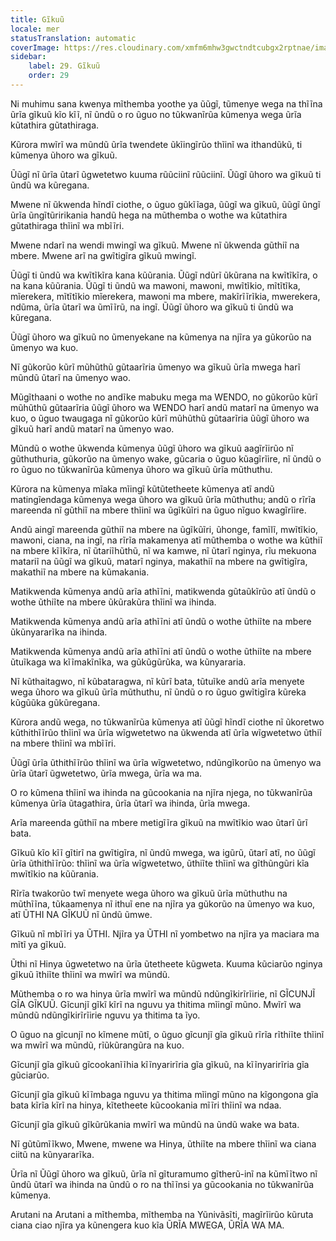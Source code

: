 ```yaml
---
title: Gĩkuũ
locale: mer
statusTranslation: automatic
coverImage: https://res.cloudinary.com/xmfm6mhw3gwctndtcubgx2rptnae/image/upload/v1740337243/small_cover_educacion_fundamental_a051170f1c.webp
sidebar:
    label: 29. Gĩkuũ
    order: 29
---
```

Ni muhimu sana kwenya mĩthemba yoothe ya ũũgĩ, tũmenye wega na thĩĩna ũrĩa gĩkuũ kĩo kĩĩ, nĩ ũndũ o ro ũguo no tũkwanĩrũa kũmenya wega ũrĩa kũtathira gũtathiraga.

Kũrora mwĩrĩ wa mũndũ ũrĩa twendete ũkĩingĩrũo thĩinĩ wa ithandũkũ, ti kũmenya ũhoro wa gĩkuũ.

Ũũgĩ nĩ ũrĩa ũtarĩ ũgwetetwo kuuma rũũciinĩ rũũciinĩ. Ũũgĩ ũhoro wa gĩkuũ ti ũndũ wa kũregana.

Mwene nĩ ũkwenda hĩndĩ ciothe, o ũguo gũkĩĩaga, ũũgĩ wa gĩkuũ, ũũgĩ ũngĩ ũrĩa ũngĩtũririkania handũ hega na mũthemba o wothe wa kũtathira gũtathiraga thĩinĩ wa mbĩĩri.

Mwene ndarĩ na wendi mwingĩ wa gĩkuũ. Mwene nĩ ũkwenda gũthiĩ na mbere. Mwene arĩ na gwĩtigĩra gĩkuũ mwingĩ.

Ũũgĩ ti ũndũ wa kwĩtĩkĩra kana kũũrania. Ũũgĩ ndũrĩ ũkũrana na kwĩtĩkĩra, o na kana kũũrania. Ũũgĩ ti ũndũ wa mawoni, mawoni, mwĩtĩkio, mĩtĩtĩka, mĩerekera, mĩtĩtĩkio mĩerekera, mawoni ma mbere, makĩrĩĩrĩkia, mwerekera, ndũma, ũrĩa ũtarĩ wa ũmĩĩrũ, na ingĩ. Ũũgĩ ũhoro wa gĩkuũ ti ũndũ wa kũregana.

Ũũgĩ ũhoro wa gĩkuũ no ũmenyekane na kũmenya na njĩra ya gũkorũo na ũmenyo wa kuo.

Nĩ gũkorũo kũrĩ mũhũthũ gũtaarĩria ũmenyo wa gĩkuũ ũrĩa mwega harĩ mũndũ ũtarĩ na ũmenyo wao.

Mũgĩthaani o wothe no andĩke mabuku mega ma WENDO, no gũkorũo kũrĩ mũhũthũ gũtaarĩria ũũgĩ ũhoro wa WENDO harĩ andũ matarĩ na ũmenyo wa kuo, o ũguo twaugaga nĩ gũkorũo kũrĩ mũhũthũ gũtaarĩria ũũgĩ ũhoro wa gĩkuũ harĩ andũ matarĩ na ũmenyo wao.

Mũndũ o wothe ũkwenda kũmenya ũũgĩ ũhoro wa gĩkuũ aagĩrĩirũo nĩ gũthuthuria, gũkorũo na ũmenyo wake, gũcaria o ũguo kũagĩrĩire, nĩ ũndũ o ro ũguo no tũkwanĩrũa kũmenya ũhoro wa gĩkuũ ũrĩa mũthuthu.

Kũrora na kũmenya mĩaka mĩingĩ kũtũtetheete kũmenya atĩ andũ matingĩendaga kũmenya wega ũhoro wa gĩkuũ ũrĩa mũthuthu; andũ o rĩrĩa mareenda nĩ gũthiĩ na mbere thĩinĩ wa ũgĩkũĩri na ũguo nĩguo kwagĩrĩire.

Andũ aingĩ mareenda gũthiĩ na mbere na ũgĩkũĩri, ũhonge, famĩlĩ, mwĩtĩkio, mawoni, ciana, na ingĩ, na rĩrĩa makamenya atĩ mũthemba o wothe wa kũthiĩ na mbere kĩĩkĩra, nĩ ũtariĩhũthũ, nĩ wa kamwe, nĩ ũtarĩ nginya, rĩu mekuona matariĩ na ũũgĩ wa gĩkuũ, matarĩ nginya, makathiĩ na mbere na gwĩtigĩra, makathiĩ na mbere na kũmakania.

Matikwenda kũmenya andũ arĩa athĩĩni, matikwenda gũtaũkĩrũo atĩ ũndũ o wothe ũthiĩte na mbere ũkũrakũra thĩinĩ wa ihinda.

Matikwenda kũmenya andũ arĩa athĩĩni atĩ ũndũ o wothe ũthiĩte na mbere ũkũnyararĩka na ihinda.

Matikwenda kũmenya andũ arĩa athĩĩni atĩ ũndũ o wothe ũthiĩte na mbere ũtuĩkaga wa kĩĩmakĩnĩka, wa gũkũgũrũka, wa kũnyararia.

Nĩ kũthaitagwo, nĩ kũbataragwa, nĩ kũrĩ bata, tũtuĩke andũ arĩa menyete wega ũhoro wa gĩkuũ ũrĩa mũthuthu, nĩ ũndũ o ro ũguo gwĩtigĩra kũreka kũgũũka gũkũregana.

Kũrora andũ wega, no tũkwanĩrũa kũmenya atĩ ũũgĩ hĩndĩ ciothe nĩ ũkoretwo kũthithĩĩrũo thĩinĩ wa ũrĩa wĩgwetetwo na ũkwenda atĩ ũrĩa wĩgwetetwo ũthiĩ na mbere thĩinĩ wa mbĩĩri.

Ũũgĩ ũrĩa ũthithĩĩrũo thĩinĩ wa ũrĩa wĩgwetetwo, ndũngĩkorũo na ũmenyo wa ũrĩa ũtarĩ ũgwetetwo, ũrĩa mwega, ũrĩa wa ma.

O ro kũmena thĩinĩ wa ihinda na gũcookania na njĩra njega, no tũkwanĩrũa kũmenya ũrĩa ũtagathira, ũrĩa ũtarĩ wa ihinda, ũrĩa mwega.

Arĩa mareenda gũthiĩ na mbere metigĩĩra gĩkuũ na mwĩtĩkio wao ũtarĩ ũrĩ bata.

Gĩkuũ kĩo kĩĩ gĩtirĩ na gwĩtigĩra, nĩ ũndũ mwega, wa igũrũ, ũtarĩ atĩ, no ũũgĩ ũrĩa ũthithĩĩrũo: thĩinĩ wa ũrĩa wĩgwetetwo, ũthiĩte thĩinĩ wa gĩthũngũri kĩa mwĩtĩkio na kũũrania.

Rĩrĩa twakorũo twĩ menyete wega ũhoro wa gĩkuũ ũrĩa mũthuthu na mũthĩĩna, tũkaamenya nĩ ithuĩ ene na njĩra ya gũkorũo na ũmenyo wa kuo, atĩ ŨTHI NA GĨKUŨ nĩ ũndũ ũmwe.

Gĩkuũ nĩ mbĩĩri ya ŨTHI. Njĩra ya ŨTHI nĩ yombetwo na njĩra ya maciara ma mĩtĩ ya gĩkuũ.

Ũthi nĩ Hinya ũgwetetwo na ũrĩa ũtetheete kũgweta. Kuuma kũciarũo nginya gĩkuũ ĩthiĩte thĩinĩ wa mwĩrĩ wa mũndũ.

Mũthemba o ro wa hinya ũrĩa mwĩrĩ wa mũndũ ndũngĩkirĩrĩirie, nĩ GĨCUNJĨ GĨA GĨKUŨ. Gĩcunjĩ gĩkĩ kĩrĩ na nguvu ya thitima mĩingĩ mũno. Mwĩrĩ wa mũndũ ndũngĩkirĩrĩirie nguvu ya thitima ta ĩyo.

O ũguo na gĩcunjĩ no kĩmene mũtĩ, o ũguo gĩcunjĩ gĩa gĩkuũ rĩrĩa rĩthiĩte thĩinĩ wa mwĩrĩ wa mũndũ, rĩũkũrangũra na kuo.

Gĩcunjĩ gĩa gĩkuũ gĩcookanĩĩhia kĩĩnyarirĩria gĩa gĩkuũ, na kĩĩnyarirĩria gĩa gũciarũo.

Gĩcunjĩ gĩa gĩkuũ kĩĩmbaga nguvu ya thitima mĩingĩ mũno na kĩgongona gĩa bata kĩrĩa kĩrĩ na hinya, kĩtetheete kũcookania mĩĩri thĩinĩ wa ndaa.

Gĩcunjĩ gĩa gĩkuũ gĩkũrũkania mwĩrĩ wa mũndũ na ũndũ wake wa bata.

Nĩ gũtũmĩĩkwo, Mwene, mwene wa Hinya, ũthiĩte na mbere thĩinĩ wa ciana ciitũ na kũnyararĩka.

Ũrĩa nĩ Ũũgĩ ũhoro wa gĩkuũ, ũrĩa nĩ gĩturamumo gĩtherũ-inĩ na kũmĩĩtwo nĩ ũndũ ũtarĩ wa ihinda na ũndũ o ro na thĩĩnsi ya gũcookania no tũkwanĩrũa kũmenya.

Arutani na Arutani a mĩthemba, mĩthemba na Yũnivãsĩti, magĩrĩirũo kũruta ciana ciao njĩra ya kũnengera kuo kĩa ŨRĨA MWEGA, ŨRĨA WA MA.

